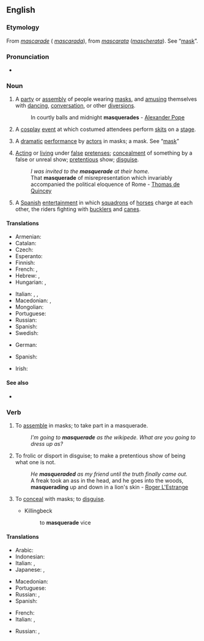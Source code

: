 ==English==
{{wikipedia|dab=masquerade}}

===Etymology===
From {{etyl|fr|en}} ''[[mascarade]]'' ({{etyl|es|en}} ''[[mascarada]]''), from {{etyl|it|en}} ''[[mascarata]]'' (''[[mascherata]]''). See “[[mask]]”.

===Pronunciation===
* {{rhymes|eɪd|lang=en}}

===Noun===
{{en-noun}}

# A [[party]] or [[assembly]] of people wearing [[mask]]s, and [[amusing]] themselves with [[dancing]], [[conversation]], or other [[diversions]].
#: In courtly balls and midnight '''masquerades''' - [[w:Alexander Pope|Alexander Pope]]
# {{lb|en|fandom}} A [[cosplay]] [[event]] at which costumed attendees perform [[skit]]s on a [[stage]].
# {{lb|en|obsolete}} A [[dramatic]] [[performance]] by [[actor]]s in masks; a mask. See “[[mask]]”
# [[acting|Acting]] or [[living]] under [[false]] [[pretense]]s; [[concealment]] of something by a false or unreal show; [[pretentious]] show; [[disguise]].
#: ''I was invited to the '''masquerade''' at their home.''
#: That '''masquerade''' of misrepresentation which invariably accompanied the political eloquence of Rome - [[w:Thomas de Quincey|Thomas de Quincey]]
# {{lb|en|archaic}} A [[Spanish]] [[entertainment]] in which [[squadron]]s of [[horse]]s charge at each other, the riders fighting with [[buckler]]s and [[cane]]s.

====Translations====
{{trans-top|party of people wearing masks, and amusing themselves}}
* Armenian: {{t+|hy|դիմակահանդես}}
* Catalan: {{t+|ca|mascarada|f}}
* Czech: {{t|cs|maškaráda|f}}
* Esperanto: {{t|eo|maskarado}}
* Finnish: {{t+|fi|naamiaiset|p}}
* French: {{t+|fr|bal masqué}}, {{t+|fr|mascarade}}
* Hebrew: {{qualifier|formally}} {{t|he|נֶשֶׁף מַסֵּכוֹת|m|tr=nèshef masekhót|sc=Hebr}}, {{qualifier|common}} {{t|he|מסיבת תחפושות|f|tr=mesibàt takhposót|alt=מְסִבַּת תַּחְפֹּשׂוֹת|sc=Hebr}}
* Hungarian: {{t+|hu|maskara}}, {{t+|hu|álarcosbál}}
{{trans-mid}}
* Italian: {{t+|it|mascherata|f}}, {{t|it|ballo in maschera|m}}, {{t|it|festa in costume|f}}
* Macedonian: {{t|mk|маскенбал|m|tr=máskenbal}}, {{t|mk|маскарада|f|tr=maskaráda}}
* Mongolian: {{t|mn|багт наадам|sc=Cyrl}}
* Portuguese: {{t|pt|baile de máscaras}}
* Russian: {{t+|ru|маскара́д|m}}
* Spanish: {{t+|es|mascarada|f}}
* Swedish: {{t+|sv|maskerad|c}}
{{trans-bottom}}

{{trans-top|Acting or living under false pretenses; concealment of something by a false or unreal show; pretentious show; disguise}}
* German: {{t+|de|Maskerade|f}}
{{trans-mid}}
* Spanish: {{t+|es|mascarada|f}}
{{trans-bottom}}

{{checktrans-top}}
* Irish: {{t-check|ga|bréagriocht|m}}
{{trans-mid}}
{{trans-bottom}}

====See also====
* {{l|en|costume party}}

===Verb===
{{en-verb|masquerades|masquerading|masqueraded}}

# {{lb|en|intransitive}} To [[assemble]] in masks; to take part in a masquerade.
#: ''I'm going to '''masquerade''' as the wikipede. What are you going to dress up as?''
# {{lb|en|intransitive}} To frolic or disport in disguise; to make a pretentious show of being what one is not.
#: ''He '''masqueraded''' as my friend until the truth finally came out.''
#: A freak took an ass in the head, and he goes into the woods, '''masquerading''' up and down in a lion's skin - [[w:Roger L'Estrange|Roger L'Estrange]]
# {{lb|en|transitive}} To [[conceal]] with masks; to [[disguise]].
#* Killingbeck
#*: to '''masquerade''' vice

====Translations====
{{trans-top|to conceal with masks}}
* Arabic: {{t|ar|تنكر|tr=}}
* Indonesian: {{t+|id|samar|alt=menyamar}}
* Italian: {{t|it|travestirsi}}, {{t|it|mascherarsi}}
* Japanese: {{t|ja|成りすます|tr=[[なりすます]], narisumasu|sc=Jpan}}, {{t|ja|装う|tr=[[よそおう]], yosoou|sc=Jpan}}
{{trans-mid}}
* Macedonian: {{t|mk|маскира|tr=maskíra}}
* Portuguese: {{t+|pt|mascarar}}
* Russian: {{t+|ru|маскирова́ться|impf}}, {{t+|ru|замаскирова́ться|pf}}
* Spanish: {{t|es|masquerada}}
{{trans-bottom}}

{{trans-top|to frolic or disport in disguise}}
* French: {{t+|fr|déguiser}}
* Italian: {{t+|it|spacciarsi}}, {{t|it|travestirsi}}
{{trans-mid}}
* Russian: {{t+|ru|переодева́ться|impf}}, {{t+|ru|переоде́ться|pf}}
{{trans-bottom}}

{{trans-see|disguise}}